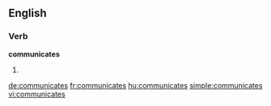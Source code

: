
==English==

===Verb===
'''communicates'''

# {{third-person singular of|communicate}}

[[de:communicates]]
[[fr:communicates]]
[[hu:communicates]]
[[simple:communicates]]
[[vi:communicates]]
